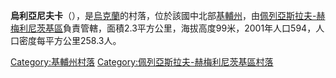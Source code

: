 {{coord|49|58|24|N|31|44|34|E|scale:30000|display=title}}

'''烏利亞尼夫卡'''（{{lang-uk|Улянівка}}），是[[烏克蘭|烏克蘭]]的村落，位於該國中北部[[基輔州|基輔州]]，由[[佩列亞斯拉夫-赫梅利尼茨基區|佩列亞斯拉夫-赫梅利尼茨基區]]負責管轄，面積2.3平方公里，海拔高度99米，2001年人口594，人口密度每平方公里258.3人。

{{DEFAULTSORT:Улянівка}}
[[Category:基輔州村落|Category:基輔州村落]]
[[Category:佩列亞斯拉夫-赫梅利尼茨基區村落|Category:佩列亞斯拉夫-赫梅利尼茨基區村落]]


{{Kiev-geo-stub}}